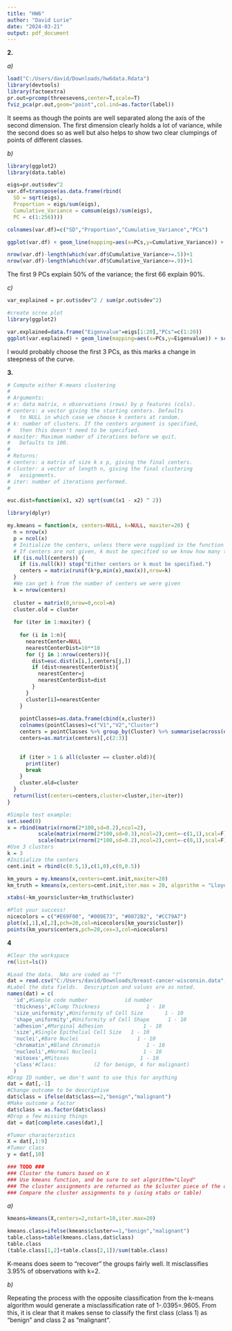 ---
title: "HW6"
author: "David Lurie"
date: "2024-03-21"
output: pdf_document
---

**2.**

*a)*

```{r}
load("C:/Users/david/Downloads/hw6data.Rdata")
library(devtools)
library(factoextra)
pr.out=prcomp(threesevens,center=T,scale=T)
fviz_pca(pr.out,geom="point",col.ind=as.factor(label))
```

It seems as though the points are well separated along the axis of the second dimension. The first dimension clearly holds a lot of variance, while the second does so as well but also helps to show two clear clumpings of points of different classes.

*b)*

```{r}
library(ggplot2)
library(data.table)

eigs=pr.out$sdev^2
var.df=transpose(as.data.frame(rbind(
  SD = sqrt(eigs),
  Proportion = eigs/sum(eigs),
  Cumulative_Variance = cumsum(eigs)/sum(eigs),
  PC = c(1:256))))

colnames(var.df)=c("SD","Proportion","Cumulative_Variance","PCs")

ggplot(var.df) + geom_line(mapping=aes(x=PCs,y=Cumulative_Variance)) + geom_hline(yintercept=.9) + geom_hline(yintercept=.5)
```

```{r}
nrow(var.df)-length(which(var.df$Cumulative_Variance>=.5))+1
nrow(var.df)-length(which(var.df$Cumulative_Variance>=.9))+1
```

The first 9 PCs explain 50% of the variance; the first 66 explain 90%.

*c)*

```{r}
var_explained = pr.out$sdev^2 / sum(pr.out$sdev^2)

#create scree plot
library(ggplot2)

var.explained=data.frame("Eigenvalue"=eigs[1:20],"PCs"=c(1:20))
ggplot(var.explained) + geom_line(mapping=aes(x=PCs,y=Eigenvalue)) + scale_x_continuous(breaks=seq(0,20,by=1))
```

I would probably choose the first 3 PCs, as this marks a change in steepness of the curve.

**3.**

```{r}
# Compute either K-means clustering
#
# Arguments:
# x: data matrix, n observations (rows) by p features (cols).
# centers: a vector giving the starting centers. Defaults
#   to NULL in which case we choose k centers at random.
# k: number of clusters. If the centers argument is specified,
#   then this doesn't need to be specified.
# maxiter: Maximum number of iterations before we quit. 
#   Defaults to 100.
#
# Returns:
# centers: a matrix of size k x p, giving the final centers.
# cluster: a vector of length n, giving the final clustering
#   assignments.
# iter: number of iterations performed.
# 

euc.dist=function(x1, x2) sqrt(sum((x1 - x2) ^ 2))

library(dplyr)

my.kmeans = function(x, centers=NULL, k=NULL, maxiter=20) {
  n = nrow(x)
  p = ncol(x)
  # Initialize the centers, unless there were supplied in the function  call
  # If centers are not given, k must be specified so we know how many to choose randomly
  if (is.null(centers)) {
    if (is.null(k)) stop("Either centers or k must be specified.")
    centers = matrix(runif(k*p,min(x),max(x)),nrow=k)
  }
  #We can get k from the number of centers we were given
  k = nrow(centers)
  
  cluster = matrix(0,nrow=0,ncol=n)
  cluster.old = cluster
  
  for (iter in 1:maxiter) {
    
    for (i in 1:n){
      nearestCenter=NULL
      nearestCenterDist=10**10
      for (j in 1:nrow(centers)){
        dist=euc.dist(x[i,],centers[j,])
        if (dist<nearestCenterDist){
          nearestCenter=j
          nearestCenterDist=dist
        }
      }
      cluster[i]=nearestCenter
    }
    
    pointClasses=as.data.frame(cbind(x,cluster))
    colnames(pointClasses)=c("V1","V2","Cluster")
    centers = pointClasses %>% group_by(Cluster) %>% summarise(across(everything(),mean))
    centers=as.matrix(centers)[,c(2:3)]
  

    if (iter > 1 & all(cluster == cluster.old)){
      print(iter)
      break
    }
    cluster.old=cluster
  }
  return(list(centers=centers,cluster=cluster,iter=iter))
}
```

```{r}
#Simple test example:
set.seed(0)
x = rbind(matrix(rnorm(2*100,sd=0.2),ncol=2),
          scale(matrix(rnorm(2*100,sd=0.3),ncol=2),cent=-c(1,1),scal=F),
          scale(matrix(rnorm(2*100,sd=0.2),ncol=2),cent=-c(0,1),scal=F))
#Use 3 clusters
k = 3
#Initialize the centers
cent.init = rbind(c(0.5,1),c(1,0),c(0,0.5))

km_yours = my.kmeans(x,centers=cent.init,maxiter=20)
km_truth = kmeans(x,centers=cent.init,iter.max = 20, algorithm = "Lloyd")

xtabs(~km_yours$cluster+km_truth$cluster)

#Plot your success!
nicecolors = c("#E69F00", "#009E73", "#0072B2", "#CC79A7")
plot(x[,1],x[,2],pch=20,col=nicecolors[km_yours$cluster])
points(km_yours$centers,pch=20,cex=3,col=nicecolors)
```



**4**

```{r}
#Clear the workspace
rm(list=ls())

#Load the data.  NAs are coded as "?"
dat = read.csv("C:/Users/david/Downloads/breast-cancer-wisconsin.data",header=FALSE,na.strings="?")
#Label the data fields.  Description and values are as noted.
names(dat) = c(
  'id',#Sample code number            id number
  'thickness',#Clump Thickness               1 - 10
  'size_uniformity',#Uniformity of Cell Size       1 - 10
  'shape_uniformity',#Uniformity of Cell Shape      1 - 10
  'adhesion',#Marginal Adhesion             1 - 10
  'size',#Single Epithelial Cell Size   1 - 10
  'nuclei',#Bare Nuclei                   1 - 10
  'chromatin',#Bland Chromatin               1 - 10
  'nucleoli',#Normal Nucleoli               1 - 10
  'mitoses',#Mitoses                       1 - 10
  'class'#Class:            (2 for benign, 4 for malignant)
  )
#Drop ID number, we don't want to use this for anything
dat = dat[,-1]
#Change outcome to be descriptive
dat$class = ifelse(dat$class==2,"benign","malignant")
#Make outcome a factor
dat$class = as.factor(dat$class)
#Drop a few missing things
dat = dat[complete.cases(dat),]

#Tumor characteristics
X = dat[,1:9]
#Tumor class
y = dat[,10]

### TODO ###
### Cluster the tumors based on X
### Use kmeans function, and be sure to set algorithm="Lloyd"
### The cluster assignments are returned as the $cluster piece of the object kmeans returns
### Compare the cluster assignments to y (using xtabs or table)
```

*a)*

```{r}
kmeans=kmeans(X,centers=2,nstart=10,iter.max=20)
```

```{r}
kmeans.class=ifelse(kmeans$cluster==1,"benign","malignant")
table.class=table(kmeans.class,dat$class)
table.class
(table.class[1,2]+table.class[2,1])/sum(table.class)
```
K-means does seem to "recover" the groups fairly well. It misclassifies 3.95% of observations with k=2. 

*b)*

Repeating the process with the opposite classification from the k-means algorithm would generate a misclassification rate of 1-.0395=.9605. From this, it is clear that it makes sense to classify the first class (class 1) as "benign" and class 2 as "malignant".